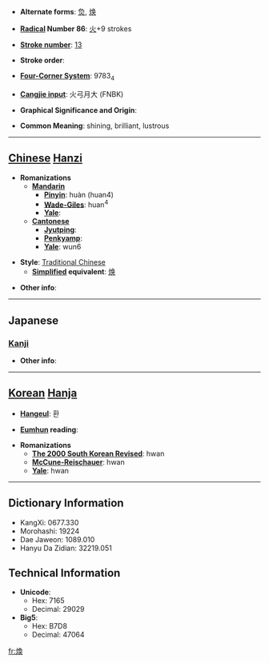 * '''Alternate forms''': [[烉]], [[焕]]

* '''[[Wiktionary:Chinese radical index| Radical]] Number 86''': [[Wiktionary:Chinese radical index 火|火]]+9 strokes

* '''[[Wiktionary:Chinese total strokes index|Stroke number]]''': [[Wiktionary:Chinese total strokes index 13|13]]

* '''Stroke order''': 

* '''[[Wiktionary:Chinese four corner index|Four-Corner System]]''': 9783<sub>4</sub>

* '''[[Wiktionary:Chinese Cangjie index|Cangjie input]]''': 火弓月大 (FNBK)

* '''Graphical Significance and Origin''': 

* '''Common Meaning''': shining, brilliant, lustrous

----

== [[Chinese]] [[Hanzi]] ==

* '''Romanizations'''
** '''[[Mandarin]]'''
*** '''[[Pinyin]]''': huàn (huan4)
*** '''[[Wade-Giles]]''': huan<sup>4</sup>
*** '''[[Yale]]''': 
** '''[[Cantonese]]'''
*** '''[[Jyutping]]''':
*** '''[[Penkyamp]]''': 
*** '''[[Yale]]''': wun6

* '''Style''': [[Traditional Chinese]] 
** '''[[Simplified Chinese|Simplified]] equivalent''': [[焕]]

* '''Other info''': 

----

==Japanese==
===[[Kanji]]===
{{kanji|on readings=[[かん]] (kan)
|kun readings=[[あきらか]] (akiraka)
}}

* '''Other info''':  

----

== [[Korean]] [[Hanja]] ==

* '''[[Hangeul]]''': 환

* '''[[Eumhun]] reading''': 

* '''Romanizations'''
** '''[[The 2000 South Korean Revised Romanization|The 2000 South Korean Revised]]''': hwan
** '''[[McCune-Reischauer]]''': hwan
** '''[[Yale]]''': hwan

----

== Dictionary Information ==

* KangXi: 0677.330
* Morohashi: 19224
* Dae Jaweon: 1089.010
* Hanyu Da Zidian: 32219.051

== Technical Information ==

* '''Unicode''':
** Hex: 7165
** Decimal: 29029
* '''Big5''':
** Hex: B7D8
** Decimal: 47064

[[fr:煥]]